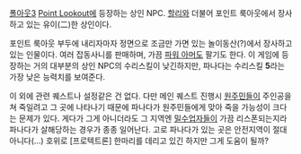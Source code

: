 [[폴아웃3]] [[Point Lookout]]에 등장하는 상인 NPC. [[할리]]와 더불어 포인트 룩아웃에서 장사하고 있는 유이(二)한 상인이다.

포인트 룩아웃 부두에 내리자마자 정면으로 조금만 가면 있는 놀이동산(?)에서 장사하고 있는 인물이다. 여러 잡동사니를 판매하며, 가끔 [[파워 아머]]도 팔기도 한다. 이 게임에 등장하는 거의 대부분의 상인 NPC의 수리스킬이 낮긴하지만, 파나다는 수리스킬 '''5'''라는 가장 낮은 능력치를 보여준다.

이 외에 관련 퀘스트나 설정같은 건 없다. 다만 메인 퀘스트 진행시 [[원주민]]들이 주인공을 쳐 죽일려고 그 곳에 나타나기 때문에 파나다가 원주민들에게 맞아 죽을 가능성이 크다는 문제가 있다. 게다가 그게 아니더라도 그 지역엔 [[밀수업자]]들이 가끔 리스폰되는지라 파나다가 살해당하는 경우가 종종 일어난다. 고로 파나다가 있는 곳은 안전지역이 절대 아니다(...) 호위로 [프로텍트론] 한마리를 데리고 있긴 하지만 그게 도움이 될까?
